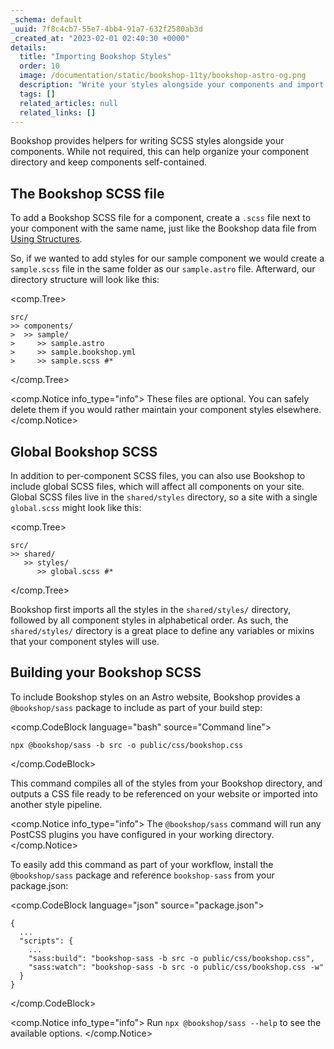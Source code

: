 ```yaml
---
_schema: default
_uuid: 7f8c4cb7-55e7-4bb4-91a7-632f2580ab3d
_created_at: "2023-02-01 02:40:30 +0000"
details:
  title: "Importing Bookshop Styles"
  order: 10
  image: /documentation/static/bookshop-11ty/bookshop-astro-og.png
  description: "Write your styles alongside your components and import them automatically"
  tags: []
  related_articles: null
  related_links: []
---
```


Bookshop provides helpers for writing SCSS styles alongside your components.
While not required, this can help organize your component directory and keep components self-contained.


## The Bookshop SCSS file

To add a Bookshop SCSS file for a component, create a `.scss` file next to your component with
the same name, just like the Bookshop data file from [Using Structures](/documentation/guides/bookshop-astro-guide/using-structures).

So, if we wanted to add styles for our sample component we would create a `sample.scss` file in the same
folder as our `sample.astro` file. Afterward, our directory structure will look like this:

<comp.Tree>
```
src/
>> components/
>  >> sample/
>     >> sample.astro
>     >> sample.bookshop.yml
>     >> sample.scss #*
```
</comp.Tree>

<comp.Notice info_type="info">
  These files are optional. You can safely delete them
  if you would rather maintain your component styles elsewhere.
</comp.Notice>

## Global Bookshop SCSS

In addition to per-component SCSS files, you can also use Bookshop to include global SCSS files,
which will affect all components on your site. Global SCSS files live in the `shared/styles` directory,
so a site with a single `global.scss` might look like this:

<comp.Tree>
```
src/
>> shared/
   >> styles/
      >> global.scss #*
```
</comp.Tree>

Bookshop first imports all the styles in the `shared/styles/` directory, followed by all component styles
in alphabetical order. As such, the `shared/styles/` directory is a great place to define any variables or mixins
that your component styles will use.

## Building your Bookshop SCSS

To include Bookshop styles on an Astro website, Bookshop provides a `@bookshop/sass` package 
to include as part of your build step:

<comp.CodeBlock language="bash" source="Command line">
```
npx @bookshop/sass -b src -o public/css/bookshop.css
```
</comp.CodeBlock>

This command compiles all of the styles from your Bookshop directory,
and outputs a CSS file ready to be referenced on your website or imported into another style pipeline.

<comp.Notice info_type="info">
  The `@bookshop/sass` command will run any PostCSS plugins you have configured in your working directory.
</comp.Notice>

To easily add this command as part of your workflow, install the `@bookshop/sass` package and reference
`bookshop-sass` from your package.json:

<comp.CodeBlock language="json" source="package.json">
```
{
  ...
  "scripts": {
    ...
    "sass:build": "bookshop-sass -b src -o public/css/bookshop.css",
    "sass:watch": "bookshop-sass -b src -o public/css/bookshop.css -w"
  }
}
```
</comp.CodeBlock>

<comp.Notice info_type="info">
  Run `npx @bookshop/sass --help` to see the available options.
</comp.Notice>
